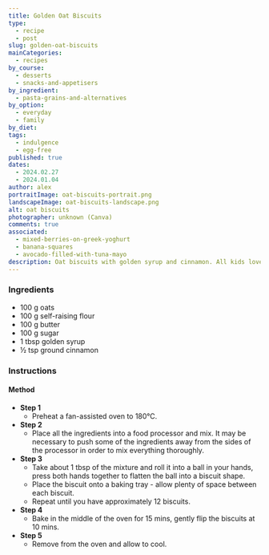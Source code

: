 ```yaml
---
title: Golden Oat Biscuits
type:
  - recipe
  - post
slug: golden-oat-biscuits
mainCategories:
  - recipes
by_course:
  - desserts
  - snacks-and-appetisers
by_ingredient:
  - pasta-grains-and-alternatives
by_option:
  - everyday
  - family
by_diet:
tags:
  - indulgence
  - egg-free
published: true
dates:
  - 2024.02.27
  - 2024.01.04
author: alex
portraitImage: oat-biscuits-portrait.png
landscapeImage: oat-biscuits-landscape.png
alt: oat biscuits
photographer: unknown (Canva)
comments: true
associated:
  - mixed-berries-on-greek-yoghurt
  - banana-squares
  - avocado-filled-with-tuna-mayo
description: Oat biscuits with golden syrup and cinnamon. All kids love them, even the big ones. If I could figure out how to mass produce them, I could earn money!
---
```


<Ingredients>

### Ingredients

- 100 g oats
- 100 g self-raising flour
- 100 g butter
- 100 g sugar
- 1 tbsp golden syrup
- ½ tsp ground cinnamon

</Ingredients>

<Instructions>

### Instructions

#### Method

- **Step 1**
  - Preheat a fan-assisted oven to 180°C.
- **Step 2**
  - Place all the ingredients into a food processor and mix. It may be necessary to push some of the ingredients away from the sides of the processor in order to mix everything thoroughly.
- **Step 3**
  - Take about 1 tbsp of the mixture and roll it into a ball in your hands, press both hands together to flatten the ball into a biscuit shape.
  - Place the biscuit onto a baking tray - allow plenty of space between each biscuit.
  - Repeat until you have approximately 12 biscuits.
- **Step 4**
  - Bake in the middle of the oven for 15 mins, gently flip the biscuits at 10 mins.
- **Step 5**
  - Remove from the oven and allow to cool.

</Instructions>
